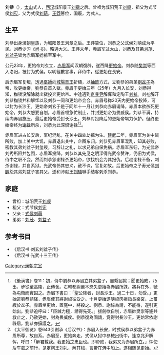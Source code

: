 '''刘恭'''（{{bd|？||？||catIdx=L}}），[[泰山郡|太山]]式人，[[西汉|西汉]]城阳景王[[劉章_(城陽王)|刘章]]之后。曾祖为城阳荒王[[刘顺_(城阳王)|刘顺]]，祖父为式节侯[[刘宪_(式侯)|刘宪]]，父为式侯[[刘萌|刘萌]]。[[王莽|王莽]]篡位，国廢，为式人。

==生平==
刘恭出身漢朝皇族，为城阳景王刘章之后。王莽篡位，刘恭之父式侯刘萌成为平民。刘恭少习《[[尚书_(书)|尚书]]》，略通大义。王莽末年，赤眉军过太山，刘恭及其弟[[刘茂_(式)|刘茂]]、[[刘盆子|刘盆子]]皆为赤眉军掳掠至军中。

公元23年，更始帝刘玄立，[[赤眉軍|赤眉军]]闻汉朝復辟，遂西降[[更始帝|更始帝]]。刘恭随[[樊崇|樊崇]]等西入洛阳，被封为式侯。以明經數言事，拜侍中，從更始在長安。

后赤眉军复叛，透過[[巫師|巫師]]向[[城陽景王|城陽景王]]祈禱，以[[抽籤|抽籤]]方式，立劉恭的弟弟[[劉盆子|劉盆子]]為帝，攻更始帝，劉恭自首入狱。赤眉于更始三年（25年）九月入长安，刘恭得知，枷锁没解除就出狱投奔更始帝。中途遇到[[京兆尹|京兆尹]]解恽和定陶王[[刘祉|刘祉]]。刘祉解开刘恭枷锁并和解恽以及刘恭一同和更始帝会合。赤眉号称20天内更始帝投降，可以封为长沙王，更始帝刘玄于是于同年十一月让刘恭向赤眉请降。赤眉本欲杀死更始帝，刘恭大怒要自刎，赤眉首领急忙制止，并封更始帝为畏威侯。刘恭不满，持续向赤眉施压，最后更始帝受封长沙王。刘恭对投降后的更始帝竭力保护。但终更始帝终为[[谢禄|谢禄]]所杀，刘恭为此深恨谢禄<ref>《後漢書》卷11：初，侍中劉恭以赤眉立其弟盆子，自繫詔獄；聞更始敗，乃出，步從至高陵，止傳舍。右輔都尉嚴本恐失更始為赤眉所誅，將兵在外，號為屯衛而實囚之。赤眉下書曰：「聖公降者，封長沙王。過二十日，勿受。」更始遣劉恭請降，赤眉使其將謝祿往受之。十月更始遂隨祿肉袒詣長樂宮，上璽綬於盆子。赤眉坐更始，置庭中，將殺之。劉恭、謝祿為請，不能得，遂引更始出。劉恭追呼曰：「臣誠力極，請得先死。」拔劍欲自刎，赤眉帥樊崇等遽共救止之，乃赦更始，封為畏威侯。劉恭復為固請，竟得封長沙王。更始常依謝祿居，劉恭亦擁護之。</ref><ref>《太平御览》卷643引谢承《后汉书》：赤眉入长安，时式侯恭以弟盆子为赤眉所尊，故自系。赤眉至，更始奔走，式侯从狱中参械出街中，逢京兆尹解恽，呼曰：「解君载我。我更始之忠臣也。即帝败，我弟又为赤眉所立。」恽使后车载之前行，见定陶王刘礼，解其械，言帝在渭中船上。遂相随见更始。</ref>。

赤眉军进占长安后，军纪混乱，在关中四处劫掠为生。[[建武_(东汉)|建武]]二年，赤眉军为关中贼所败，加上关中大饥，赤眉退出关中，企图东归。刘恭见赤眉军混乱，知其必败，密教其弟刘盆子封玺绶，习辞让之礼，以求兄弟自保免祸。赤眉军东归，为光武帝刘秀所阻并包围，赤眉军投降。刘恭以其先见之明深得光武帝赞许，仍旧为式侯，侍中之职不变。然而刘恭怨谢禄杀更始帝，欲找机会为其报仇。后趁谢禄不备，刺杀谢禄，并自系狱。光武帝怜其忠义，赦不诛，官复如故。后更始帝之子寿光侯[[刘鲤|刘鲤]]怨其弟刘盆子害其父，遂和沛献王[[刘辅_(沛王)|刘辅]]聯手结客刺杀刘恭。

==家庭==
*曾祖：城阳荒王[[刘顺_(城阳王)|刘顺]]
*祖父：式节侯[[刘宪_(式侯)|刘宪]]
*父亲：[[式侯|式侯]][[刘萌|刘萌]]
*弟弟：[[刘茂_(式)|刘茂]]、[[刘盆子|刘盆子]]

==参考书目==
*《后汉书·刘玄刘盆子传》
*《后汉书·光武十三王传》
{{Reflist}}

[[Category:漢朝宗室|Category:漢朝宗室]]